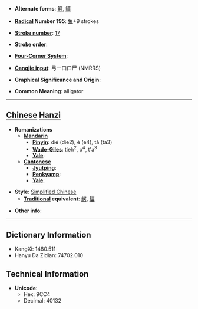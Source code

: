 * '''Alternate forms''': [[鰐]], [[鱷]]

* '''[[Wiktionary:Chinese radical index| Radical]] Number 195''': [[Wiktionary:Chinese radical index 鱼|鱼]]+9 strokes

* '''[[Wiktionary:Chinese total strokes index|Stroke number]]''': [[Wiktionary:Chinese total strokes index 17|17]]

* '''Stroke order''': 

* '''[[Wiktionary:Chinese four corner index|Four-Corner System]]''': 

* '''[[Wiktionary:Chinese Cangjie index|Cangjie input]]''': 弓一口口尸 (NMRRS)

* '''Graphical Significance and Origin''': 

* '''Common Meaning''': alligator

----

== [[Chinese]] [[Hanzi]] ==

* '''Romanizations'''
** '''[[Mandarin]]'''
*** '''[[Pinyin]]''': dié (die2), è (e4), tǎ (ta3)
*** '''[[Wade-Giles]]''': tieh<sup>2</sup>, o<sup>4</sup>, t'a<sup>3</sup>
*** '''[[Yale]]''': 
** '''[[Cantonese]]'''
*** '''[[Jyutping]]''':
*** '''[[Penkyamp]]''': 
*** '''[[Yale]]''': 

* '''Style''': [[Simplified Chinese]] 
** '''[[Traditional Chinese|Traditional]] equivalent''': [[鰐]], [[鱷]]

* '''Other info''': 

----

== Dictionary Information ==

* KangXi: 1480.511
* Hanyu Da Zidian: 74702.010

== Technical Information ==

* '''Unicode''':
** Hex: 9CC4
** Decimal: 40132